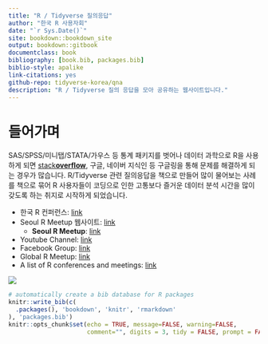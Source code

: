 ```yaml
--- 
title: "R / Tidyverse 질의응답"
author: "한국 R 사용자회"
date: "`r Sys.Date()`"
site: bookdown::bookdown_site
output: bookdown::gitbook
documentclass: book
bibliography: [book.bib, packages.bib]
biblio-style: apalike
link-citations: yes
github-repo: tidyverse-korea/qna
description: "R / Tidyverse 질의 응답을 모아 공유하는 웹사이트입니다."
---
```


# 들어가며 {-#intro}

SAS/SPSS/미니탭/STATA/가우스 등 통계 패키지를 벗어나 데이터 과학으로 R을 사용하게 되면
[stack**overflow**](https://stackoverflow.com/), 구글, 네이버 지식인 등 구글링을 통해 문제를 해결하게 되는 경우가 많습니다. R/Tidyverse 관련 질의응답을 책으로 만들어 많이 물어보는 사례를 책으로 묶어 R 사용자들이 코딩으로 인한 고통보다 즐거운 데이터 분석 시간을 많이 갖도록 하는 취지로 시작하게 되었습니다.


- 한국 R 컨퍼런스: [link](https://use-r.kr/)
- Seoul R Meetup 웹사이트: [link](https://tidyverse-korea.github.io/seoul-R/)
  - **Seoul R Meetup**: [link](https://www.meetup.com/seoul-r-meetup)
- Youtube Channel: [link](https://www.youtube.com/channel/UCW-epmIvjBEhhVXw_F0Nqbw)
- Facebook Group: [link](https://www.facebook.com/groups/tidyverse)
- Global R Meetup: [link](https://benubah.github.io/r-community-explorer/rugs.html)
- A list of R conferences and meetings: [link](https://jumpingrivers.github.io/meetingsR/)


![](fig/helpmehelpyou.gif)

```r
# automatically create a bib database for R packages
knitr::write_bib(c(
  .packages(), 'bookdown', 'knitr', 'rmarkdown'
), 'packages.bib')
knitr::opts_chunk$set(echo = TRUE, message=FALSE, warning=FALSE,
                      comment="", digits = 3, tidy = FALSE, prompt = FALSE, fig.align = 'center')

```
